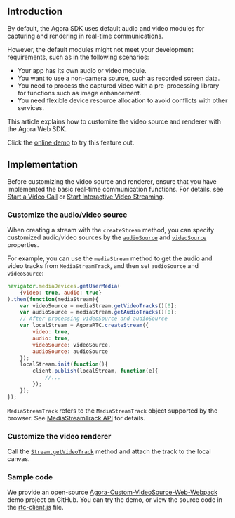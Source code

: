 <PlatformWrapper platform="web">

## Introduction

By default, the Agora SDK uses default audio and video modules for capturing and rendering in real-time communications. 

However, the default modules might not meet your development requirements, such as in the following scenarios:

- Your app has its own audio or video module.
- You want to use a non-camera source, such as recorded screen data.
- You need to process the captured video with a pre-processing library for functions such as image enhancement.
- You need flexible device resource allocation to avoid conflicts with other services.

This article explains how to customize the video source and renderer with the Agora Web SDK.


<div class="alert info">Click the <a href="https://webdemo.agora.io/agora-web-showcase/examples/Agora-Custom-VideoSource-Web/">online demo</a> to try this feature out.</div>

## Implementation

Before customizing the video source and renderer, ensure that you have implemented the basic real-time communication functions. For details, see [Start a Video Call](start_call_web) or [Start Interactive Video Streaming](start_live_web).

### Customize the audio/video source

When creating a stream with the `createStream` method, you can specify customized audio/video sources by the [`audioSource`](./API%20Reference/web/interfaces/agorartc.streamspec.html#audiosource) and [`videoSource`](./API%20Reference/web/interfaces/agorartc.streamspec.html#videosource) properties. 

For example, you can use the `mediaStream` method to get the audio and video tracks from `MediaStreamTrack`, and then set `audioSource` and `videoSource`:

```javascript
navigator.mediaDevices.getUserMedia(
    {video: true, audio: true}
).then(function(mediaStream){
    var videoSource = mediaStream.getVideoTracks()[0];
    var audioSource = mediaStream.getAudioTracks()[0];
    // After processing videoSource and audioSource
    var localStream = AgoraRTC.createStream({
        video: true,
        audio: true,
        videoSource: videoSource,
        audioSource: audioSource
    });
    localStream.init(function(){
        client.publish(localStream, function(e){
            //...
        });
    });
});
```

<div class="alert info"><code>MediaStreamTrack</code> refers to the <code>MediaStreamTrack</code> object supported by the browser. See <a href="https://developer.mozilla.org/en-US/docs/Web/API/MediaStreamTrack">MediaStreamTrack API</a> for details.</div>


### Customize the video renderer

Call the [`Stream.getVideoTrack`](./API%20Reference/web/interfaces/agorartc.stream.html#getvideotrack) method and attach the track to the local canvas.

### Sample code

We provide an open-source [Agora-Custom-VideoSource-Web-Webpack](https://github.com/AgoraIO/Advanced-Video/tree/master/Web/Agora-Custom-VideoSource-Web-Webpack) demo project on GitHub. You can try the demo, or view the source code in the [rtc-client.js](https://github.com/AgoraIO/Advanced-Video/blob/master/Web/Agora-Custom-VideoSource-Web-Webpack/src/rtc-client.js) file.

</PlatformWrapper>